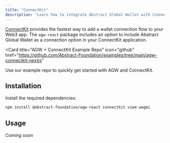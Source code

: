 ```yaml
---
title: "ConnectKit"
description: "Learn how to integrate Abstract Global Wallet with ConnectKit."
---
```


[ConnectKit](https://docs.family.co/connectkit) provides the fastest way to add a wallet connection flow to your Web3 app. The `agw-react` package includes an option to include Abstract Global Wallet as a connection option in your ConnectKit application.

<Card
  title="AGW + ConnectKit Example Repo"
  icon="github"
  href="https://github.com/Abstract-Foundation/examples/tree/main/agw-connectkit-nextjs"
>
  Use our example repo to quickly get started with AGW and ConnectKit.
</Card>

## Installation

Install the required dependencies:

```bash
npm install @abstract-foundation/agw-react connectkit viem wagmi
```

## Usage

_Coming soon_